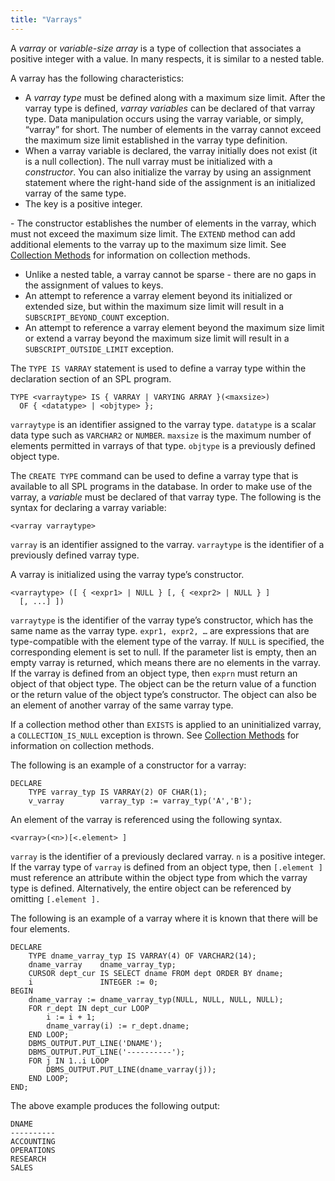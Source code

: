 ```yaml
---
title: "Varrays"
---
```


A *varray* or *variable-size array* is a type of collection that associates a positive integer with a value. In many respects, it is similar to a nested table.

A varray has the following characteristics:

  - A *varray type* must be defined along with a maximum size limit. After the varray type is defined, *varray variables* can be declared of that varray type. Data manipulation occurs using the varray variable, or simply, “varray” for short. The number of elements in the varray cannot exceed the maximum size limit established in the varray type definition.
  - When a varray variable is declared, the varray initially does not exist (it is a null collection). The null varray must be initialized with a *constructor*. You can also initialize the varray by using an assignment statement where the right-hand side of the assignment is an initialized varray of the same type.
  - The key is a positive integer.

\- The constructor establishes the number of elements in the varray, which must not exceed the maximum size limit. The `EXTEND` method can add additional elements to the varray up to the maximum size limit. See [Collection Methods](collection_methods) for information on collection methods.

  - Unlike a nested table, a varray cannot be sparse - there are no gaps in the assignment of values to keys.
  - An attempt to reference a varray element beyond its initialized or extended size, but within the maximum size limit will result in a `SUBSCRIPT_BEYOND_COUNT` exception.
  - An attempt to reference a varray element beyond the maximum size limit or extend a varray beyond the maximum size limit will result in a `SUBSCRIPT_OUTSIDE_LIMIT` exception.

The `TYPE IS VARRAY` statement is used to define a varray type within the declaration section of an SPL program.

``` text
TYPE <varraytype> IS { VARRAY | VARYING ARRAY }(<maxsize>)
  OF { <datatype> | <objtype> };
```

`varraytype` is an identifier assigned to the varray type. `datatype` is a scalar data type such as `VARCHAR2` or `NUMBER`. `maxsize` is the maximum number of elements permitted in varrays of that type. `objtype` is a previously defined object type.

The `CREATE TYPE` command can be used to define a varray type that is available to all SPL programs in the database. In order to make use of the varray, a *variable* must be declared of that varray type. The following is the syntax for declaring a varray variable:

``` text
<varray varraytype>
```

`varray` is an identifier assigned to the varray. `varraytype` is the identifier of a previously defined varray type.

A varray is initialized using the varray type’s constructor.

``` text
<varraytype> ([ { <expr1> | NULL } [, { <expr2> | NULL } ]
  [, ...] ])
```

`varraytype` is the identifier of the varray type’s constructor, which has the same name as the varray type. `expr1, expr2, …` are expressions that are type-compatible with the element type of the varray. If `NULL` is specified, the corresponding element is set to null. If the parameter list is empty, then an empty varray is returned, which means there are no elements in the varray. If the varray is defined from an object type, then `exprn` must return an object of that object type. The object can be the return value of a function or the return value of the object type’s constructor. The object can also be an element of another varray of the same varray type.

If a collection method other than `EXISTS` is applied to an uninitialized varray, a `COLLECTION_IS_NULL` exception is thrown. See [Collection Methods](collection_methods) for information on collection methods.

The following is an example of a constructor for a varray:

``` text
DECLARE
    TYPE varray_typ IS VARRAY(2) OF CHAR(1);
    v_varray        varray_typ := varray_typ('A','B');
```

An element of the varray is referenced using the following syntax.

``` text
<varray>(<n>)[<.element> ]
```

`varray` is the identifier of a previously declared varray. `n` is a positive integer. If the varray type of `varray` is defined from an object type, then `[.element ]` must reference an attribute within the object type from which the varray type is defined. Alternatively, the entire object can be referenced by omitting `[.element ].`

The following is an example of a varray where it is known that there will be four elements.

``` text
DECLARE
    TYPE dname_varray_typ IS VARRAY(4) OF VARCHAR2(14);
    dname_varray    dname_varray_typ;
    CURSOR dept_cur IS SELECT dname FROM dept ORDER BY dname;
    i               INTEGER := 0;
BEGIN
    dname_varray := dname_varray_typ(NULL, NULL, NULL, NULL);
    FOR r_dept IN dept_cur LOOP
        i := i + 1;
        dname_varray(i) := r_dept.dname;
    END LOOP;
    DBMS_OUTPUT.PUT_LINE('DNAME');
    DBMS_OUTPUT.PUT_LINE('----------');
    FOR j IN 1..i LOOP
        DBMS_OUTPUT.PUT_LINE(dname_varray(j));
    END LOOP;
END;
```

The above example produces the following output:

``` text
DNAME
----------
ACCOUNTING
OPERATIONS
RESEARCH
SALES
```
